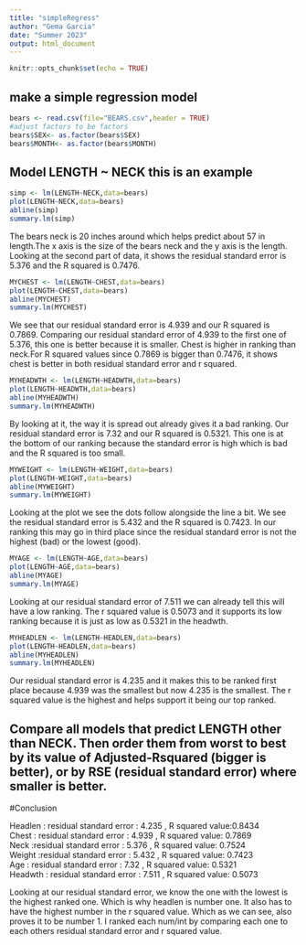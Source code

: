 ```yaml
---
title: "simpleRegress"
author: "Gema Garcia"
date: "Summer 2023"
output: html_document
---
```


```r
knitr::opts_chunk$set(echo = TRUE)
```

## make a simple regression model

```r
bears <- read.csv(file="BEARS.csv",header = TRUE)
#adjust factors to be factors
bears$SEX<- as.factor(bears$SEX)
bears$MONTH<- as.factor(bears$MONTH)
```

## Model LENGTH ~ NECK  this is an example  

```r
simp <- lm(LENGTH~NECK,data=bears)
plot(LENGTH~NECK,data=bears)
abline(simp)
summary.lm(simp)
```



The bears neck is 20 inches around which helps predict about 57 in length.The x axis is the size of the bears neck and the y axis is the length. Looking at the second part of data, it shows the residual standard error is 5.376 and the R squared is 0.7476.




```r
MYCHEST <- lm(LENGTH~CHEST,data=bears)
plot(LENGTH~CHEST,data=bears)
abline(MYCHEST)
summary.lm(MYCHEST)
```




We see that our residual standard error is 4.939 and our R squared is 0.7869. Comparing our residual standard error of 4.939 to the first one of 5.376, this one is better because it is smaller. Chest is higher in ranking than neck.For R squared values since 0.7869 is bigger than 0.7476, it shows chest is better in both residual standard error and r squared.



```r
MYHEADWTH <- lm(LENGTH~HEADWTH,data=bears)
plot(LENGTH~HEADWTH,data=bears)
abline(MYHEADWTH)
summary.lm(MYHEADWTH)
```



By looking at it, the way it is spread out already gives it a bad ranking. Our residual standard error is 7.32 and our R squared is 0.5321. This one is at the bottom of our ranking because the standard error is high which is bad and the R squared is too small.




```r
MYWEIGHT <- lm(LENGTH~WEIGHT,data=bears)
plot(LENGTH~WEIGHT,data=bears)
abline(MYWEIGHT)
summary.lm(MYWEIGHT)
```



Looking at the plot we see the dots follow alongside the line a bit. We see the residual standard error is 5.432 and the R squared is 0.7423. In our ranking this may go in third place since the residual standard error is not the highest (bad) or the lowest (good).




```r
MYAGE <- lm(LENGTH~AGE,data=bears)
plot(LENGTH~AGE,data=bears)
abline(MYAGE)
summary.lm(MYAGE)
```



Looking at our residual standard error of 7.511 we can already tell this will have a low ranking. The r squared value is 0.5073 and it supports its low ranking because it is just as low as 0.5321 in the headwth.




```r
MYHEADLEN <- lm(LENGTH~HEADLEN,data=bears)
plot(LENGTH~HEADLEN,data=bears)
abline(MYHEADLEN)
summary.lm(MYHEADLEN)
```



Our residual standard error is 4.235 and it makes this to be ranked first place because 4.939 was the smallest but now 4.235 is the smallest. The r squared value is the highest and helps support it being our top ranked.





## Compare all models that predict LENGTH other than NECK. Then order them from worst to best by its value of Adjusted-Rsquared (bigger is better), or by RSE (residual standard error) where smaller is better. 



#Conclusion


Headlen : residual standard error : 4.235 , R squared value:0.8434  
Chest : residual standard error : 4.939 , R squared value: 0.7869  
Neck :residual standard error : 5.376  , R squared value: 0.7524  
Weight :residual standard error : 5.432 , R squared value: 0.7423  
Age : residual standard error : 7.32 , R squared value: 0.5321  
Headwth : residual standard error : 7.511 , R squared value: 0.5073  


Looking at our residual standard error, we know the one with the lowest is the highest ranked one. Which is why headlen is number one. It also has to have the highest number in the r squared value. Which as we can see, also proves it to be number 1. I ranked each num/int by comparing each one to each others residual standard error and r squared value.


